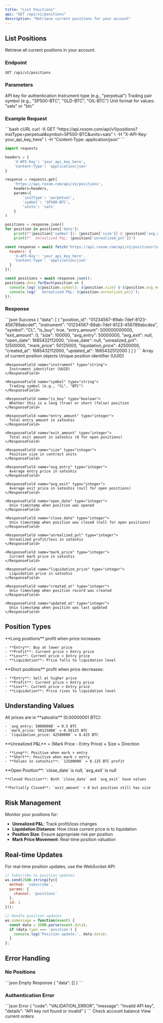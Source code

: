 ```yaml
---
title: "List Positions"
api: "GET /api/v1/positions"
description: "Retrieve current positions for your account"
---
```


## List Positions

Retrieve all current positions in your account.

### Endpoint
```http
GET /api/v1/positions
```

### Parameters

<ParamField header="X-API-Key" type="string" required>
  API key for authentication
</ParamField>

<ParamField query="instType" type="string" required>
  Instrument type (e.g., "perpetual")
</ParamField>

<ParamField query="symbol" type="string" required>
  Trading pair symbol (e.g., "SP500-BTC", "GLD-BTC", "OIL-BTC")
</ParamField>

<ParamField query="units" type="string" default="sats">
  Unit format for values: "sats" or "btc"
</ParamField>

### Example Request

<RequestExample>
```bash cURL
curl -X GET "https://api.roxom.com/api/v1/positions?instType=perpetual&symbol=SP500-BTC&units=sats" \
  -H "X-API-Key: your_api_key_here" \
  -H "Content-Type: application/json"
```

```python Python
import requests

headers = {
    'X-API-Key': 'your_api_key_here',
    'Content-Type': 'application/json'
}

response = requests.get(
    'https://api.roxom.com/api/v1/positions',
    headers=headers,
    params={
        'instType': 'perpetual',
        'symbol': 'SP500-BTC',
        'units': 'sats'
    }
)

positions = response.json()
for position in positions['data']:
    print(f"{position['symbol']}: {position['size']} @ {position['avg_entry']}")
    print(f"  Unrealized P&L: {position['unrealized_pnl']}")
```

```javascript JavaScript
const response = await fetch('https://api.roxom.com/api/v1/positions?instType=perpetual&symbol=SP500-BTC&units=sats', {
  headers: {
    'X-API-Key': 'your_api_key_here',
    'Content-Type': 'application/json'
  }
});

const positions = await response.json();
positions.data.forEach(position => {
  console.log(`${position.symbol}: ${position.size} @ ${position.avg_entry}`);
  console.log(`  Unrealized P&L: ${position.unrealized_pnl}`);
});
```
</RequestExample>

### Response

<ResponseExample>
```json Success
{
  "data": [
    {
      "position_id": "01234567-89ab-7def-8123-456789abcdef",
      "instrument": "01234567-89ab-7def-8123-456789abcdea",
      "symbol": "CL", 
      "is_buy": true,
      "entry_amount": 500000000000,
      "exit_amount": 0,
      "size": 100000,
      "avg_entry": 50000000,
      "avg_exit": null,
      "open_date": 1685432112000,
      "close_date": null,
      "unrealized_pnl": 12500000,
      "mark_price": 50125000,
      "liquidation_price": 42500000,
      "created_at": 1685432112000,
      "updated_at": 1685432512000
    }
  ]
}
```
</ResponseExample>

<ResponseField name="data" type="array">
  Array of current position objects

  <Expandable title="Position properties">
    <ResponseField name="position_id" type="string">
      Unique position identifier (UUID)
    </ResponseField>
    
    <ResponseField name="instrument" type="string">
      Instrument identifier (UUID)
    </ResponseField>
    
    <ResponseField name="symbol" type="string">
      Trading symbol (e.g., "CL", "BTC")
    </ResponseField>
    
    <ResponseField name="is_buy" type="boolean">
      Whether this is a long (true) or short (false) position
    </ResponseField>
    
    <ResponseField name="entry_amount" type="integer">
      Total entry amount in satoshis
    </ResponseField>
    
    <ResponseField name="exit_amount" type="integer">
      Total exit amount in satoshis (0 for open positions)
    </ResponseField>
    
    <ResponseField name="size" type="integer">
      Position size in contract units
    </ResponseField>
    
    <ResponseField name="avg_entry" type="integer">
      Average entry price in satoshis
    </ResponseField>
    
    <ResponseField name="avg_exit" type="integer">
      Average exit price in satoshis (null for open positions)
    </ResponseField>
    
    <ResponseField name="open_date" type="integer">
      Unix timestamp when position was opened
    </ResponseField>
    
    <ResponseField name="close_date" type="integer">
      Unix timestamp when position was closed (null for open positions)
    </ResponseField>
    
    <ResponseField name="unrealized_pnl" type="integer">
      Unrealized profit/loss in satoshis
    </ResponseField>
    
    <ResponseField name="mark_price" type="integer">
      Current mark price in satoshis
    </ResponseField>
    
    <ResponseField name="liquidation_price" type="integer">
      Liquidation price in satoshis
    </ResponseField>
    
    <ResponseField name="created_at" type="integer">
      Unix timestamp when position record was created
    </ResponseField>
    
    <ResponseField name="updated_at" type="integer">
      Unix timestamp when position was last updated
    </ResponseField>
  </Expandable>
</ResponseField>

## Position Types

<AccordionGroup>
  <Accordion title="Long Positions (is_buy: true)">
    **Long positions** profit when price increases:
    
    - **Entry**: Buy at lower price
    - **Profit**: Current price > Entry price
    - **Loss**: Current price < Entry price
    - **Liquidation**: Price falls to liquidation level
  </Accordion>

  <Accordion title="Short Positions (is_buy: false)">
    **Short positions** profit when price decreases:
    
    - **Entry**: Sell at higher price
    - **Profit**: Current price < Entry price  
    - **Loss**: Current price > Entry price
    - **Liquidation**: Price rises to liquidation level
  </Accordion>
</AccordionGroup>

## Understanding Values

<AccordionGroup>
  <Accordion title="Price Format">
    All prices are in **satoshis** (0.00000001 BTC):
    
    - `avg_entry: 50000000` = 0.5 BTC
    - `mark_price: 50125000` = 0.50125 BTC
    - `liquidation_price: 42500000` = 0.425 BTC
  </Accordion>

  <Accordion title="P&L Calculation">
    **Unrealized P&L** = (Mark Price - Entry Price) × Size × Direction
    
    - **Long**: Positive when mark > entry
    - **Short**: Positive when mark < entry
    - **Values in satoshis**: `12500000` = 0.125 BTC profit
  </Accordion>

  <Accordion title="Position Lifecycle">
    **Open Position**: `close_date` is null, `avg_exit` is null
    
    **Closed Position**: Both `close_date` and `avg_exit` have values
    
    **Partially Closed**: `exit_amount` > 0 but position still has size
  </Accordion>
</AccordionGroup>

## Risk Management

Monitor your positions for:

- **Unrealized P&L**: Track profit/loss changes
- **Liquidation Distance**: How close current price is to liquidation
- **Position Size**: Ensure appropriate risk per position
- **Mark Price Movement**: Real-time position valuation

## Real-time Updates

For real-time position updates, use the WebSocket API:

```javascript
// Subscribe to position updates
ws.send(JSON.stringify({
  method: 'subscribe',
  params: {
    channel: 'positions'
  },
  id: 1
}));

// Handle position updates
ws.onmessage = function(event) {
  const data = JSON.parse(event.data);
  if (data.type === 'position') {
    console.log('Position update:', data.data);
  }
};
```

## Error Handling

### No Positions

<ResponseExample>
```json Empty Response
{
  "data": []
}
```
</ResponseExample>

### Authentication Error

<ResponseExample>
```json Error
{
  "code": "VALIDATION_ERROR",
  "message": "Invalid API key",
  "details": "API key not found or invalid"
}
```
</ResponseExample>

<CardGroup cols="2">
  <Card
    title="Account Balance"
    icon="wallet"
    href="/api-reference/account/balances"
  >
    Check account balance
  </Card>
  <Card
    title="List Orders"
    icon="list"
    href="/api-reference/orders/list"
  >
    View current orders
  </Card>
</CardGroup>